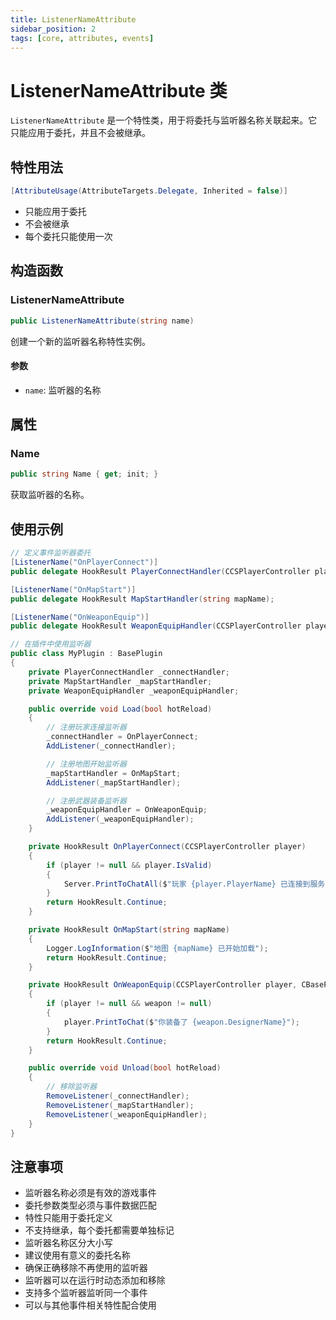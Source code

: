 ```yaml
---
title: ListenerNameAttribute
sidebar_position: 2
tags: [core, attributes, events]
---
```


# ListenerNameAttribute 类

`ListenerNameAttribute` 是一个特性类，用于将委托与监听器名称关联起来。它只能应用于委托，并且不会被继承。

## 特性用法

```csharp
[AttributeUsage(AttributeTargets.Delegate, Inherited = false)]
```

- 只能应用于委托
- 不会被继承
- 每个委托只能使用一次

## 构造函数

### ListenerNameAttribute
```csharp
public ListenerNameAttribute(string name)
```

创建一个新的监听器名称特性实例。

#### 参数
- `name`: 监听器的名称

## 属性

### Name
```csharp
public string Name { get; init; }
```

获取监听器的名称。

## 使用示例

```csharp
// 定义事件监听器委托
[ListenerName("OnPlayerConnect")]
public delegate HookResult PlayerConnectHandler(CCSPlayerController player);

[ListenerName("OnMapStart")]
public delegate HookResult MapStartHandler(string mapName);

[ListenerName("OnWeaponEquip")]
public delegate HookResult WeaponEquipHandler(CCSPlayerController player, CBasePlayerWeapon weapon);

// 在插件中使用监听器
public class MyPlugin : BasePlugin
{
    private PlayerConnectHandler _connectHandler;
    private MapStartHandler _mapStartHandler;
    private WeaponEquipHandler _weaponEquipHandler;

    public override void Load(bool hotReload)
    {
        // 注册玩家连接监听器
        _connectHandler = OnPlayerConnect;
        AddListener(_connectHandler);

        // 注册地图开始监听器
        _mapStartHandler = OnMapStart;
        AddListener(_mapStartHandler);

        // 注册武器装备监听器
        _weaponEquipHandler = OnWeaponEquip;
        AddListener(_weaponEquipHandler);
    }

    private HookResult OnPlayerConnect(CCSPlayerController player)
    {
        if (player != null && player.IsValid)
        {
            Server.PrintToChatAll($"玩家 {player.PlayerName} 已连接到服务器！");
        }
        return HookResult.Continue;
    }

    private HookResult OnMapStart(string mapName)
    {
        Logger.LogInformation($"地图 {mapName} 已开始加载");
        return HookResult.Continue;
    }

    private HookResult OnWeaponEquip(CCSPlayerController player, CBasePlayerWeapon weapon)
    {
        if (player != null && weapon != null)
        {
            player.PrintToChat($"你装备了 {weapon.DesignerName}");
        }
        return HookResult.Continue;
    }

    public override void Unload(bool hotReload)
    {
        // 移除监听器
        RemoveListener(_connectHandler);
        RemoveListener(_mapStartHandler);
        RemoveListener(_weaponEquipHandler);
    }
}
```

## 注意事项

- 监听器名称必须是有效的游戏事件
- 委托参数类型必须与事件数据匹配
- 特性只能用于委托定义
- 不支持继承，每个委托都需要单独标记
- 监听器名称区分大小写
- 建议使用有意义的委托名称
- 确保正确移除不再使用的监听器
- 监听器可以在运行时动态添加和移除
- 支持多个监听器监听同一个事件
- 可以与其他事件相关特性配合使用
